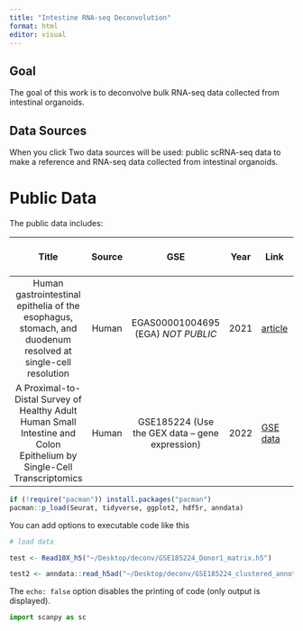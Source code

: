 ```yaml
---
title: "Intestine RNA-seq Deconvolution"
format: html
editor: visual
---
```


## Goal

The goal of this work is to deconvolve bulk RNA-seq data collected from intestinal organoids.

## Data Sources

When you click Two data sources will be used: public scRNA-seq data to make a reference and RNA-seq data collected from intestinal organoids.

# Public Data

The public data includes:

|                                                         Title                                                          | Source |                       GSE                       | Year | Link                                                                     | number of samples |
|:----------:|:----------:|:----------:|:----------:|------------|------------|
|      Human gastrointestinal epithelia of the esophagus, stomach, and duodenum resolved at single-cell resolution       | Human  |       EGAS00001004695 (EGA) *NOT PUBLIC*        | 2021 | [article](https://doi.org/10.1016/j.celrep.2021.108819)                  | TBD               |
| A Proximal-to-Distal Survey of Healthy Adult Human Small Intestine and Colon Epithelium by Single-Cell Transcriptomics | Human  | GSE185224 (Use the GEX data -- gene expression) | 2022 | [GSE data](https://www.ncbi.nlm.nih.gov/geo/query/acc.cgi?acc=GSE185224) | 3 donors          |

```r

if (!require("pacman")) install.packages("pacman")
pacman::p_load(Seurat, tidyverse, ggplot2, hdf5r, anndata)

```

You can add options to executable code like this

```r
# load data

test <- Read10X_h5("~/Desktop/deconv/GSE185224_Donor1_matrix.h5")

```

```r

test2 <- anndata::read_h5ad("~/Desktop/deconv/GSE185224_clustered_annotated_adata_k10_lr0.92_v1.7.h5ad")


```

The `echo: false` option disables the printing of code (only output is displayed).

```python

import scanpy as sc


```
